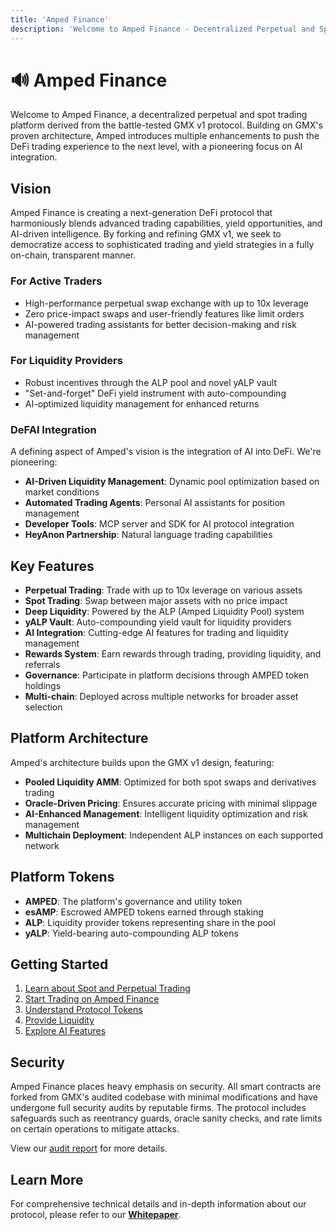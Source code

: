 ```yaml
---
title: 'Amped Finance'
description: 'Welcome to Amped Finance - Decentralized Perpetual and Spot Trading'
---
```


# 🔊 Amped Finance

Welcome to Amped Finance, a decentralized perpetual and spot trading platform derived from the battle-tested GMX v1 protocol. Building on GMX's proven architecture, Amped introduces multiple enhancements to push the DeFi trading experience to the next level, with a pioneering focus on AI integration.

## Vision

Amped Finance is creating a next-generation DeFi protocol that harmoniously blends advanced trading capabilities, yield opportunities, and AI-driven intelligence. By forking and refining GMX v1, we seek to democratize access to sophisticated trading and yield strategies in a fully on-chain, transparent manner.

### For Active Traders
- High-performance perpetual swap exchange with up to 10x leverage
- Zero price-impact swaps and user-friendly features like limit orders
- AI-powered trading assistants for better decision-making and risk management

### For Liquidity Providers
- Robust incentives through the ALP pool and novel yALP vault
- "Set-and-forget" DeFi yield instrument with auto-compounding
- AI-optimized liquidity management for enhanced returns

### DeFAI Integration
A defining aspect of Amped's vision is the integration of AI into DeFi. We're pioneering:
- **AI-Driven Liquidity Management**: Dynamic pool optimization based on market conditions
- **Automated Trading Agents**: Personal AI assistants for position management
- **Developer Tools**: MCP server and SDK for AI protocol integration
- **HeyAnon Partnership**: Natural language trading capabilities

## Key Features

- **Perpetual Trading**: Trade with up to 10x leverage on various assets
- **Spot Trading**: Swap between major assets with no price impact
- **Deep Liquidity**: Powered by the ALP (Amped Liquidity Pool) system
- **yALP Vault**: Auto-compounding yield vault for liquidity providers
- **AI Integration**: Cutting-edge AI features for trading and liquidity management
- **Rewards System**: Earn rewards through trading, providing liquidity, and referrals
- **Governance**: Participate in platform decisions through AMPED token holdings
- **Multi-chain**: Deployed across multiple networks for broader asset selection

## Platform Architecture

Amped's architecture builds upon the GMX v1 design, featuring:
- **Pooled Liquidity AMM**: Optimized for both spot swaps and derivatives trading
- **Oracle-Driven Pricing**: Ensures accurate pricing with minimal slippage
- **AI-Enhanced Management**: Intelligent liquidity optimization and risk management
- **Multichain Deployment**: Independent ALP instances on each supported network

## Platform Tokens

- **AMPED**: The platform's governance and utility token
- **esAMP**: Escrowed AMPED tokens earned through staking
- **ALP**: Liquidity provider tokens representing share in the pool
- **yALP**: Yield-bearing auto-compounding ALP tokens

## Getting Started

1. [Learn about Spot and Perpetual Trading](/perpetuals-and-spot-trading/what-is-spot-and-perps-trading)
2. [Start Trading on Amped Finance](/perpetuals-and-spot-trading/perps-trading-on-amped-finance)
3. [Understand Protocol Tokens](/protocol-tokens/overview)
4. [Provide Liquidity](/providing-liquidity/providing-liquidity-overview)
5. [Explore AI Features](/ai-integration)

## Security

Amped Finance places heavy emphasis on security. All smart contracts are forked from GMX's audited codebase with minimal modifications and have undergone full security audits by reputable firms. The protocol includes safeguards such as reentrancy guards, oracle sanity checks, and rate limits on certain operations to mitigate attacks.

View our [audit report](/audit) for more details.

## Learn More

For comprehensive technical details and in-depth information about our protocol, please refer to our [**Whitepaper**](https://amped.finance/#/whitepaper).
